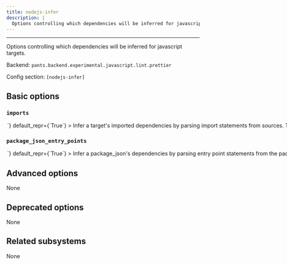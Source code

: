 ```yaml
---
title: nodejs-infer
description: |
  Options controlling which dependencies will be inferred for javascript targets.
---
```



---

Options controlling which dependencies will be inferred for javascript targets.

Backend: <span className="color--primary">`pants.backend.experimental.javascript.lint.prettier`</span>

Config section: <span className="color--primary">`[nodejs-infer]`</span>

<span className={styles.options}>

## Basic options

### `imports`

<Option
  cli_repr={`--[no-]nodejs-infer-imports`}
  env_repr='PANTS_NODEJS_INFER_IMPORTS'
  toml_repr={`[nodejs-infer]
imports = <bool>`}
  default_repr={`True`}
>

Infer a target&#x27;s imported dependencies by parsing import statements from sources.

To ignore a false positive, you can either put `// pants: no-infer-dep` on the line of the import or put `!{bad_address}` in the `dependencies` field of your target.

</Option>

### `package_json_entry_points`

<Option
  cli_repr={`--[no-]nodejs-infer-package-json-entry-points`}
  env_repr='PANTS_NODEJS_INFER_PACKAGE_JSON_ENTRY_POINTS'
  toml_repr={`[nodejs-infer]
package_json_entry_points = <bool>`}
  default_repr={`True`}
>

Infer a `package_json`&#x27;s dependencies by parsing entry point statements from the package.json file.

To ignore a false positive, you can put `!{bad_address}` in the `dependencies` field of the `package_json` target.

See https://nodejs.org/api/packages.html#package-entry-points and
https://docs.npmjs.com/cli/v9/configuring-npm/package-json#browser.

</Option>

## Advanced options

None

## Deprecated options

None

## Related subsystems

None

</span>
